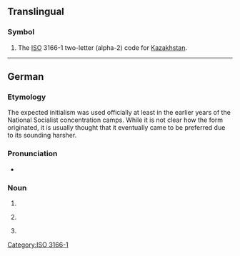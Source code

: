 {{also|.kz}}
==Translingual==

===Symbol===
{{head|mul|symbol}}

# The [[ISO]] 3166-1 two-letter (alpha-2) code for [[Kazakhstan]].

----

==German==

===Etymology===
The expected initialism {{m|de|KL}} was used officially at least in the earlier years of the National Socialist concentration camps. While it is not clear how the form {{m|de|KZ}} originated, it is usually thought that it eventually came to be preferred due to its sounding harsher.

===Pronunciation===
* {{IPA|/ˌkaːˈtsɛt/|/kaˈtsɛt/|lang=de}}

===Noun===
{{de-noun|n|KZ|gen2=KZs|KZ|pl2=KZs}}

# {{abbreviation of|Konzentrationslager|lang=de|tr=concentration camp}}
# {{lb|de|uncommon}} {{abbreviation of|Krankenzimmer|lang=de}}
# 

[[Category:ISO 3166-1]]